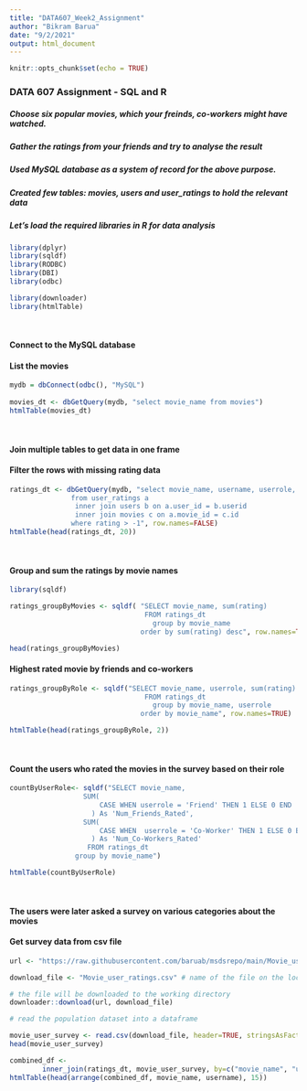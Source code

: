 ```yaml
---
title: "DATA607_Week2_Assignment"
author: "Bikram Barua"
date: "9/2/2021"
output: html_document
---
```


```r
knitr::opts_chunk$set(echo = TRUE)
```

### DATA 607 Assignment - SQL and R

##### Choose six popular movies, which your freinds, co-workers might have watched.
##### Gather the ratings from your friends and try to analyse the result

##### Used MySQL database as a system of record for the above purpose.
##### Created few tables: movies, users and user_ratings to hold the relevant data

##### Let's load the required libraries in R for data analysis
```r
library(dplyr)
library(sqldf)
library(RODBC)
library(DBI)
library(odbc)

library(downloader)
library(htmlTable)
```


<br>

#### Connect to the MySQL database
#### List the movies
```r
mydb = dbConnect(odbc(), "MySQL")
                
movies_dt <- dbGetQuery(mydb, "select movie_name from movies")
htmlTable(movies_dt)
```

<br>

#### Join multiple tables to get data in one frame
#### Filter the rows with missing rating data
```r
ratings_dt <- dbGetQuery(mydb, "select movie_name, username, userrole, rating
               from user_ratings a
                inner join users b on a.user_id = b.userid 
                inner join movies c on a.movie_id = c.id
               where rating > -1", row.names=FALSE)
htmlTable(head(ratings_dt, 20))
```

<br>


#### Group and sum the ratings by movie names 

```r
library(sqldf)

ratings_groupByMovies <- sqldf( "SELECT movie_name, sum(rating)  
                                 FROM ratings_dt
                                   group by movie_name
                                order by sum(rating) desc", row.names=TRUE)

head(ratings_groupByMovies)
```

#### Highest rated movie by friends and co-workers
```r
ratings_groupByRole <- sqldf("SELECT movie_name, userrole, sum(rating)  
                                 FROM ratings_dt
                                   group by movie_name, userrole
                                order by movie_name", row.names=TRUE)

htmlTable(head(ratings_groupByRole, 2))
```

<br>

#### Count the users who rated the movies in the survey based on their role
```r
countByUserRole<- sqldf("SELECT movie_name,  
                  SUM(
                      CASE WHEN userrole = 'Friend' THEN 1 ELSE 0 END
                    ) As 'Num_Friends_Rated',
                  SUM(
                      CASE WHEN  userrole = 'Co-Worker' THEN 1 ELSE 0 END
                    ) As 'Num_Co-Workers_Rated'
                   FROM ratings_dt
                group by movie_name")

htmlTable(countByUserRole)
```
<br>

#### The users were later asked a survey on various categories about the movies
#### Get survey data from csv file
```r

url <- "https://raw.githubusercontent.com/baruab/msdsrepo/main/Movie_user_ratings.csv"

download_file <- "Movie_user_ratings.csv" # name of the file on the local machine after download

# the file will be downloaded to the working directory
downloader::download(url, download_file)

# read the population dataset into a dataframe

movie_user_survey <- read.csv(download_file, header=TRUE, stringsAsFactors = FALSE)
head(movie_user_survey)
```


```r

combined_df <- 
        inner_join(ratings_dt, movie_user_survey, by=c("movie_name", "username"))             
htmlTable(head(arrange(combined_df, movie_name, username), 15))

```




